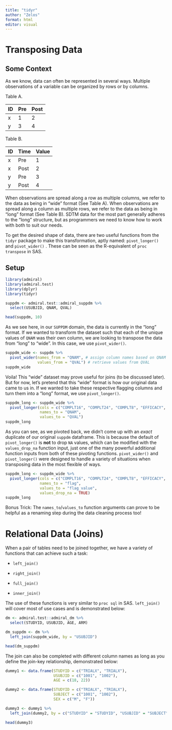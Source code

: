 ```yaml
---
title: "tidyr"
author: "Zelos"
format: html
editor: visual
---
```


# Transposing Data

## Some Context

As we know, data can often be represented in several ways. Multiple observations of a variable can be organized by rows or by columns.

Table A.

| ID  | Pre | Post |
|-----|-----|------|
| x   | 1   | 2    |
| y   | 3   | 4    |

Table B.

| ID  | Time | Value |
|-----|------|-------|
| x   | Pre  | 1     |
| x   | Post | 2     |
| y   | Pre  | 3     |
| y   | Post | 4     |

When observations are spread along a row as multiple columns, we refer to the data as being in "wide" format (See Table A). When observations are spread along a column as multiple rows, we refer to the data as being in "long" format (See Table B). SDTM data for the most part generally adheres to the "long" structure, but as programmers we need to know how to work with both to suit our needs.

To get the desired shape of data, there are two useful functions from the `tidyr` package to make this transformation, aptly named: `pivot_longer()` and `pivot_wider()` . These can be seen as the R-equivalent of `proc transpose` in SAS.

## Setup

```r
library(admiral)
library(admiral.test)
library(dplyr)
library(tidyr)

suppdm <- admiral.test::admiral_suppdm %>%
  select(USUBJID, QNAM, QVAL)

head(suppdm, 10)
```

As we see here, in our `SUPPDM` domain, the data is currently in the "long" format. If we wanted to transform the dataset such that each of the unique values of `QNAM` was their own column, we are looking to transpose the data from "long" to "wide". In this case, we use `pivot_wider()`.

```r
suppdm_wide <- suppdm %>% 
  pivot_wider(names_from = "QNAM", # assign column names based on QNAM
              values_from = "QVAL") # retrieve values from QVAL
suppdm_wide
```

Voila! This "wide" dataset may prove useful for joins (to be discussed later). But for now, let's pretend that this "wide" format is how our original data came to us in. If we wanted to take these respective flagging columns and turn them into a "long" format, we use `pivot_longer()`.

```r
suppdm_long <- suppdm_wide %>% 
  pivot_longer(cols = c("COMPLT16", "COMPLT24", "COMPLT8", "EFFICACY", "ITT", "SAFETY"), 
               names_to = "QNAM",
               values_to = "QVAL")
suppdm_long
```

As you can see, as we pivoted back, we didn't come up with an *exact* duplicate of our original `suppdm` dataframe. This is because the default of `pivot_longer()` is **not** to drop `NA` values, which can be modified with the `values_drop_na` function input, just one of the many powerful additional function inputs from both of these pivoting functions. `pivot_wider()` and `pivot_longer()` were designed to handle a variety of situations when transposing data in the most flexible of ways.

```r
suppdm_long <- suppdm_wide %>% 
  pivot_longer(cols = c("COMPLT16", "COMPLT24", "COMPLT8", "EFFICACY", "ITT", "SAFETY"), 
               names_to = "flag",
               values_to = "flag_value",
               values_drop_na = TRUE)
suppdm_long
```

Bonus Trick: The `names_to`/`values_to` function arguments can prove to be helpful as a renaming step during the data cleaning process too!

# Relational Data (Joins)

When a pair of tables need to be joined together, we have a variety of functions that can achieve such a task:

-   `left_join()`

-   `right_join()`

-   `full_join()`

-   `inner_join()`

The use of these functions is very similar to `proc sql` in SAS. `left_join()` will cover most of use cases and is demonstrated below:

```r
dm <- admiral.test::admiral_dm %>% 
  select(STUDYID, USUBJID, AGE, ARM)

dm_suppdm <- dm %>% 
  left_join(suppdm_wide, by = "USUBJID")

head(dm_suppdm)
```

The join can also be completed with different column names as long as you define the join-key relationship, demonstrated below:
```r
dummy1 <- data.frame(STUDYID = c("TRIALX", "TRIALX"),
                     USUBJID = c("1001", "1002"),
                     AGE = c(18, 22))

dummy2 <- data.frame(STUDYID = c("TRIALX", "TRIALX"),
                     SUBJECT = c("1001", "1002"),
                     SEX = c("M", "F"))

dummy3 <- dummy1 %>% 
  left_join(dummy2, by = c("STUDYID" = "STUDYID", "USUBJID" = "SUBJECT"))

head(dummy3)
```